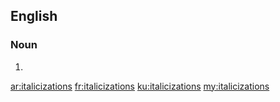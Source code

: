 ==English==

===Noun===
{{head|en|plural}}

# {{plural of|italicization|lang=en}}

[[ar:italicizations]]
[[fr:italicizations]]
[[ku:italicizations]]
[[my:italicizations]]